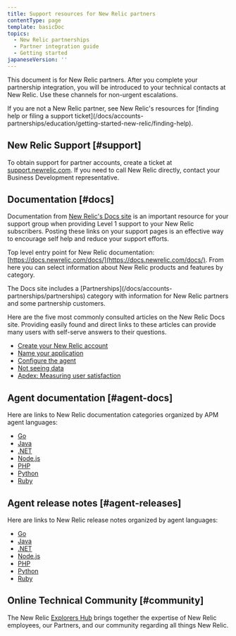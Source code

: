 ```yaml
---
title: Support resources for New Relic partners
contentType: page
template: basicDoc
topics:
  - New Relic partnerships
  - Partner integration guide
  - Getting started
japaneseVersion: ''
---
```


This document is for New Relic partners. After you complete your partnership integration, you will be introduced to your technical contacts at New Relic. Use these channels for non-urgent escalations.

<Callout variant="tip">
  If you are not a New Relic partner, see New Relic's resources for [finding help or filing a support ticket](/docs/accounts-partnerships/education/getting-started-new-relic/finding-help).
</Callout>

## New Relic Support [#support]

To obtain support for partner accounts, create a ticket at [support.newrelic.com](https://support.newrelic.com/). If you need to call New Relic directly, contact your Business Development representative.

## Documentation [#docs]

Documentation from [New Relic's Docs site](https://docs.newrelic.com/docs/) is an important resource for your support group when providing Level 1 support to your New Relic subscribers. Posting these links on your support pages is an effective way to encourage self help and reduce your support efforts.

Top level entry point for New Relic documentation: [https://docs.newrelic.com/docs/](https://docs.newrelic.com/docs/). From here you can select information about New Relic products and features by category.

<Callout variant="tip">
  The Docs site includes a [Partnerships](/docs/accounts-partnerships/partnerships) category with information for New Relic partners and some partnership customers.
</Callout>

Here are the five most commonly consulted articles on the New Relic Docs site. Providing easily found and direct links to these articles can provide many users with self-serve answers to their questions.

* [Create your New Relic account](https://docs.newrelic.com/docs/accounts-partnerships/accounts/account-setup/creating-your-new-relic-account)
* [Name your application](https://docs.newrelic.com/docs/apm/new-relic-apm/installation-configuration/naming-your-application)
* [Configure the agent](https://docs.newrelic.com/docs/apm/new-relic-apm/installation-configuration/configuring-agent)
* [Not seeing data](https://docs.newrelic.com/docs/apm/new-relic-apm/troubleshooting/not-seeing-data)
* [Apdex: Measuring user satisfaction](https://docs.newrelic.com/docs/apm/new-relic-apm/apdex/apdex-measuring-user-satisfaction)

## Agent documentation [#agent-docs]

Here are links to New Relic documentation categories organized by APM agent languages:

* [Go](/docs/agents/go-agent)
* [Java](/docs/agents/java-agent)
* [.NET](/docs/agents/net-agent)
* [Node.js](/docs/agents/nodejs-agent)
* [PHP](/docs/agents/php-agent)
* [Python](/docs/agents/python-agent)
* [Ruby](/docs/agents/ruby-agent)

## Agent release notes [#agent-releases]

Here are links to New Relic release notes organized by agent languages:

* [Go](/docs/release-notes/agent-release-notes/go-release-notes)
* [Java](/docs/release-notes/agent-release-notes/java-release-notes)
* [.NET](/docs/release-notes/agent-release-notes/net-release-notes)
* [Node.js](/docs/release-notes/agent-release-notes/nodejs-release-notes)
* [PHP](/docs/release-notes/agent-release-notes/php-release-notes)
* [Python](/docs/release-notes/agent-release-notes/python-release-notes)
* [Ruby](/docs/release-notes/agent-release-notes/ruby-release-notes)

## Online Technical Community [#community]

The New Relic [Explorers Hub](https://discuss.newrelic.com/categories) brings together the expertise of New Relic employees, our Partners, and our community regarding all things New Relic.
